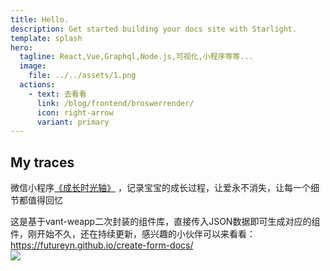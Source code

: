 ```yaml
---
title: Hello.
description: Get started building your docs site with Starlight.
template: splash
hero:
  tagline: React,Vue,Graphql,Node.js,可视化,小程序等等...
  image:
    file: ../../assets/1.png
  actions:
    - text: 去看看
      link: /blog/frontend/broswerrender/
      icon: right-arrow
      variant: primary
---
```



## My traces

<CardGrid stagger>
  <Card title="成长时光轴" icon="pencil">
    <p>
      微信小程序<a href="https://babysite.zlxinyu.cn/">《成长时光轴》</a>
      ，记录宝宝的成长过程，让爱永不消失，让每一个细节都值得回忆
    </p>
  </Card>
  <Card title="组件库" icon="pencil">
    <div>
      这是基于vant-weapp二次封装的组件库，直接传入JSON数据即可生成对应的组件，刚开始不久，还在持续更新，感兴趣的小伙伴可以来看看：
      <a href="https://futureyn.github.io/create-form-docs/">https://futureyn.github.io/create-form-docs/</a>
    </div>
  </Card>
</CardGrid>
<TestimonialGrid title="相片">
  <Testimonial
    name="Rachel"
    handle="rachelnabors"
    cite="https://twitter.com/astrodotbuild/status/1724934718745915558"
  >
    <img src="http://blog.zlxinyu.cn/tiant.jpg" height={360} />
  </Testimonial>
</TestimonialGrid>
